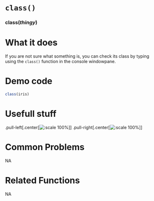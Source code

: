 # [`class()`]{.blue}
 
 
### [class]{.blue}(_thingy_){.center} 
 
# What it does 

If you are not sure what something is, you can check its class by typing using the [`class()`]{.blue} function in the console windowpane. 
  
 
# Demo code 

```r
class(iris)
```
  
 
# Usefull stuff 

.pull-left[.center[![:scale 100%](images/class1.jpg)]]
.pull-right[.center[![:scale 100%](images/class2.jpg)]]
  
 
# Common Problems 
NA  
 
# Related Functions 
NA  
